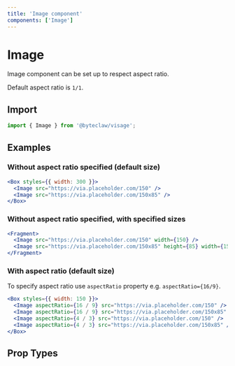 ```yaml
---
title: 'Image component'
components: ['Image']
---
```


# Image

Image component can be set up to respect aspect ratio.

Default aspect ratio is `1/1`.

## Import

```js transpile=false
import { Image } from '@byteclaw/visage';
```

## Examples

### Without aspect ratio specified (default size)

```jsx live=true
<Box styles={{ width: 300 }}>
  <Image src="https://via.placeholder.com/150" />
  <Image src="https://via.placeholder.com/150x85" />
</Box>
```

### Without aspect ratio specified, with specified sizes

```jsx live=true
<Fragment>
  <Image src="https://via.placeholder.com/150" width={150} />
  <Image src="https://via.placeholder.com/150x85" height={85} width={150} />
</Fragment>
```

### With aspect ratio (default size)

To specify aspect ratio use `aspectRatio` property e.g. `aspectRatio={16/9}`.

```jsx live=true
<Box styles={{ width: 150 }}>
  <Image aspectRatio={16 / 9} src="https://via.placeholder.com/150" />
  <Image aspectRatio={16 / 9} src="https://via.placeholder.com/150x85" />
  <Image aspectRatio={4 / 3} src="https://via.placeholder.com/150" />
  <Image aspectRatio={4 / 3} src="https://via.placeholder.com/150x85" />
</Box>
```

## Prop Types

<PropTypes component="Image" />
